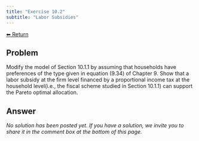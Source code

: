 ```yaml
---
title: "Exercise 10.2"
subtitle: "Labor Subsidies"
---
```

<a class="return-button" href="index.qmd">⬅ Return</a>

## Problem

Modify the model of Section 10.1.1 by assuming that households have preferences of the type given in equation (9.34) of Chapter 9. Show that a labor subsidy at the firm level   financed by a proportional income tax at the household level(i.e., the fiscal scheme studied in Section 10.1.1) can support the Pareto optimal allocation. 

## Answer

_No solution has been posted yet. If you have a solution, we invite you to share it in the comment box at the bottom of this page._